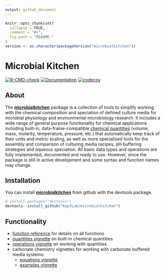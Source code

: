 ```yaml
---
output: github_document
---
```


<!-- README.md is generated from README.Rmd. Please edit that file -->

```r
knitr::opts_chunk$set(
  collapse = TRUE,
  comment = "#>",
  fig.path = "README-"
)
version <- as.character(packageVersion("microbialkitchen"))
```

# Microbial Kitchen

<!-- badges: start -->
[![R-CMD-check](https://github.com/KopfLab/microbialkitchen/actions/workflows/R-CMD-check.yaml/badge.svg)](https://github.com/KopfLab/microbialkitchen/actions/workflows/R-CMD-check.yaml)
[![Documentation](https://img.shields.io/badge/docs-online-green.svg)](https://microbialkitchen.kopflab.org/reference/)
[![codecov](https://codecov.io/github/KopfLab/microbialkitchen/branch/master/graphs/badge.svg)](https://codecov.io/github/Kopflab/microbialkitchen) 
<!-- badges: end -->

## About

The **[microbialkitchen](https://microbialkitchen.kopflab.org/)** package is a collection of tools to simplify working with the chemical composition and speciation of defined culture media for microbial physiology and environmental microbiology research. It includes a wide range of general purpose functionality for chemical applications including built-in, data-frame-compatible [chemical quantities](https://microbialkitchen.kopflab.org/articles/quantities.html) (volume, mass, molarity, temperature, pressure, etc.) that automatically keep track of their units and metric scaling, as well as more specialized tools for the assembly and comparison of culturing media recipes, pH buffering strategies and aqueous speciation. All basic data types and operations are fully implemented, documented and ready to use. However, since the package is still in active development and some syntax and function names may change.

## Installation

You can install **[microbialkitchen](https://microbialkitchen.kopflab.org/)** from github with the devtools package. 

```r
# install.packages("devtools") 
devtools::install_github("KopfLab/microbialkitchen")
```

## Functionality

 - [function reference](https://microbialkitchen.kopflab.org/reference/) for details on all functions
 - [quantities vignette](https://microbialkitchen.kopflab.org/articles/quantities.html) on built-in chemical quantities 
 - [operations vignette](https://microbialkitchen.kopflab.org/articles/operations.html) on working with quantities
 - carbonate chemistry vignettes for working with carbonate buffered media systems:
    - [equations vignette](https://microbialkitchen.kopflab.org/articles/carbonate_chemistry_equations.html)
    - [examples vignette](https://microbialkitchen.kopflab.org/articles/carbonate_chemistry_examples.html)

